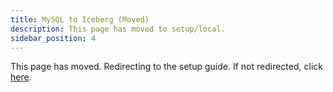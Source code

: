 ```yaml
---
title: MySQL to Iceberg (Moved)
description: This page has moved to setup/local.
sidebar_position: 4
---
```



<Head>
  <meta httpEquiv="refresh" content="0; url=/docs/connectors/mysql/setup/local" />
</Head>

This page has moved. Redirecting to the setup guide. If not redirected, click
[here](/docs/connectors/mysql/setup/local).


